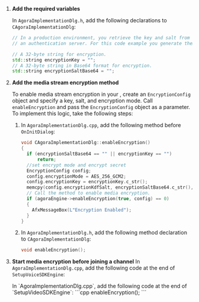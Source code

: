 <PlatformWrapper platform="windows">

1.  **Add the required variables**

    In `AgoraImplementationDlg.h`, add the following declarations to `CAgoraImplementationDlg`:

    ```cpp
    // In a production environment, you retrieve the key and salt from
    // an authentication server. For this code example you generate them locally.

    // A 32-byte string for encryption.
    std::string encryptionKey = "";
    // A 32-byte string in Base64 format for encryption.
    std::string encryptionSaltBase64 = "";
    ```

3.  **Add the media stream encryption method**

    To enable media stream encryption in your <Vpl k="CLIENT" />, create an `EncryptionConfig` object and specify a key, salt, and encryption mode. Call `enableEncryption` and pass the `EncryptionConfig` object as a parameter. To implement this logic, take the following steps:
    
    1. In `AgoraImplementationDlg.cpp`, add the following method before `OnInitDialog`:
        
        ```cpp
        void CAgoraImplementationDlg::enableEncryption()
        {
          if (encryptionSaltBase64 == "" || encryptionKey == "")
              return;
          //set encrypt mode and encrypt secret
          EncryptionConfig config;
          config.encryptionMode = AES_256_GCM2;
          config.encryptionKey = encryptionKey.c_str();
          memcpy(config.encryptionKdfSalt, encryptionSaltBase64.c_str(), 32);
          // Call the method to enable media encryption.
          if (agoraEngine->enableEncryption(true, config) == 0)
          {
            AfxMessageBox(L"Encryption Enabled");
          }
        }
        ```

    2. In `AgoraImplementationDlg.h`, add the following method declaration to `CAgoraImplementationDlg`:
        
        ```cpp
        void enableEncryption();
        ```

4.  **Start media encryption before joining a channel**
    <ProductWrapper product = "voice-calling">
    In `AgoraImplementationDlg.cpp`, add the following code at the end of `SetupVoiceSDKEngine`:
    </ProductWrapper>

    <ProductWrapper notAllowed = "voice-calling">
    In `AgoraImplementationDlg.cpp`, add the following code at the end of `SetupVideoSDKEngine`:
    </ProductWrapper>
    ```cpp
    enableEncryption();
    ```
</PlatformWrapper>
